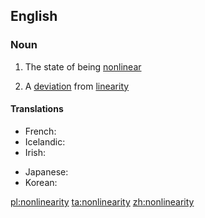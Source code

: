 ==English==

===Noun===
{{wikipedia}}
{{en-noun|-|nonlinearities}}

# {{label|en|uncountable}} The state of being [[nonlinear]]
# {{label|en|countable}} A [[deviation]] from [[linearity]]

====Translations====
{{trans-top|the state of being nonlinear}}
* French: {{t+|fr|non-linéarité|f}}
* Icelandic: {{t|is|ólínuleiki|m}}
* Irish: {{t|ga|neamhlíneacht|f}}
{{trans-mid}}
* Japanese: {{t|ja|非線形性|tr=hisenkeisei|sc=Jpan}}
* Korean: {{t|ko|비선형성|sc=Kore}}
{{trans-bottom}}

[[pl:nonlinearity]]
[[ta:nonlinearity]]
[[zh:nonlinearity]]